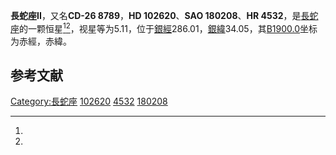 {{Starbox begin
| name = 長蛇座II
}}
{{Starbox observe
| epoch = [[J2000.0|J2000.0]]
| constell = [[長蛇座|長蛇座]]<ref name=SIMBAD>{{cite web
 | url=http://simbad.u-strasbg.fr/simbad/sim-id?Ident=HR+4532
 | title=Pulsating variable Star
 | publisher=Centre de Données astronomiques de Strasbourg
 | work=SIMBAD
 | accessdate=2012-07-13
 | archive-date=2019-07-10
 | archive-url=https://web.archive.org/web/20190710185712/http://simbad.u-strasbg.fr/simbad/sim-id?Ident=HR%2B4532
 | dead-url=no
 }}</ref><ref name=DATA>{{cite web
 | url=http://vizier.u-strasbg.fr/viz-bin/VizieR-5?-out.add=.&-source=5050&-corr=PK=HR&-out.max=9999&HR=4532
 | title=VizieR Detailed Page
 | accessdate=2012-07-13
 | archive-date=2019-07-10
 | archive-url=https://web.archive.org/web/20190710185712/http://vizier.u-strasbg.fr/viz-bin/VizieR-5?-out.add=.&-source=5050&-corr=PK=HR&-out.max=9999&HR=4532
 | dead-url=no
 }}</ref>
| 星官 = 
| ra = {{RA|11|48|45.1}}<ref name=SIMBAD /><ref name=DATA />
| dec = {{DEC|-26|44|59}}<ref name=SIMBAD /><ref name=DATA />
| appmag_v = 5.11<ref name=SIMBAD /><ref name=DATA />
}}
{{Starbox character
| class = M4+III<ref name=SIMBAD /><ref name=DATA />
| b-v = 1.6<ref name=SIMBAD /><ref name=DATA />
| u-b = 1.67<ref name=SIMBAD /><ref name=DATA />
| r-i = <ref name=SIMBAD /><ref name=DATA />
| variable = 
}}
{{Starbox astrometry
| radial_v = 1.67
| prop_mo_ra = 7
| parallax = 0.019
| p_error = 
}}
{{Starbox catalog
| names =CD-26 8789，[[SAO星表|SAO]] 180208，[[HD星表|HD]] 102620，[[HR星表|HR]] 4532}}
{{Starbox reference |Simbad=HR+4532}}
{{Starbox end}}

'''長蛇座II'''，又名'''CD-26 8789'''，'''HD 102620'''、'''SAO 180208'''、'''HR 4532'''，是[[長蛇座|長蛇座]]的一颗恒星<ref name=SIMBAD /><ref name=DATA />，视星等为5.11，位于[[銀道座標系|銀經]]286.01，[[銀道座標系|銀緯]]34.05，其[[B1900.0|B1900.0]]坐标为赤經{{RA|11|43|41.9}}，赤緯{{DEC|-26|34.05|37}}。

== 参考文献 ==
{{reflist}}

{{star-stub}}

{{長蛇座恒星}}
[[Category:長蛇座|Category:長蛇座]]
[[Category:HD和HDE天體|102620]]
[[Category:HR天體|4532]]
[[Category:SAO天體|180208]]